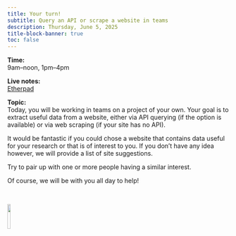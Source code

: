 ```yaml
---
title: Your turn!
subtitle: Query an API or scrape a website in teams
description: Thursday, June 5, 2025
title-block-banner: true
toc: false
---
```


:::{.topdef}

**Time:** \
9am–noon, 1pm–4pm

**Live notes:** \
[Etherpad](https://etherpad.wikimedia.org/p/dhsi25)

**Topic:** \
Today, you will be working in teams on a project of your own. Your goal is to extract useful data from a website, either via API querying (if the option is available) or via web scraping (if your site has no API).

It would be fantastic if you could chose a website that contains data useful for your research or that is of interest to you. If you don't have any idea however, we will provide a list of site suggestions.

Try to pair up with one or more people having a similar interest.

Of course, we will be with you all day to help!

:::

<br>

![](/img/logo_dhsi.png){fig-alt="frontlogo" fig-align="center" width="12%"}
